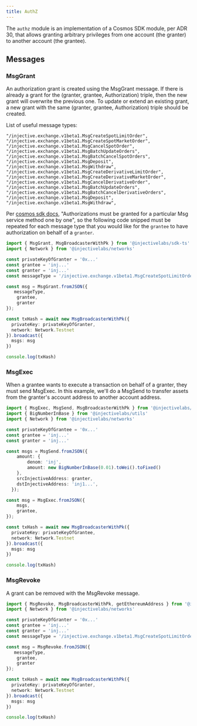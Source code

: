 ```yaml
---
title: AuthZ
---
```


The `authz` module is an implementation of a Cosmos SDK module, per ADR 30, that allows granting arbitrary privileges from one account (the granter) to another account (the grantee).

## Messages

### MsgGrant

An authorization grant is created using the MsgGrant message. If there is already a grant for the (granter, grantee, Authorization) triple, then the new grant will overwrite the previous one. To update or extend an existing grant, a new grant with the same (granter, grantee, Authorization) triple should be created.

List of useful message types:

```
"/injective.exchange.v1beta1.MsgCreateSpotLimitOrder",
"/injective.exchange.v1beta1.MsgCreateSpotMarketOrder",
"/injective.exchange.v1beta1.MsgCancelSpotOrder",
"/injective.exchange.v1beta1.MsgBatchUpdateOrders",
"/injective.exchange.v1beta1.MsgBatchCancelSpotOrders",
"/injective.exchange.v1beta1.MsgDeposit",
"/injective.exchange.v1beta1.MsgWithdraw",
"/injective.exchange.v1beta1.MsgCreateDerivativeLimitOrder",
"/injective.exchange.v1beta1.MsgCreateDerivativeMarketOrder",
"/injective.exchange.v1beta1.MsgCancelDerivativeOrder",
"/injective.exchange.v1beta1.MsgBatchUpdateOrders",
"/injective.exchange.v1beta1.MsgBatchCancelDerivativeOrders",
"/injective.exchange.v1beta1.MsgDeposit",
"/injective.exchange.v1beta1.MsgWithdraw",
```

Per [cosmos sdk docs](https://docs.cosmos.network/main/modules/authz), "Authorizations must be granted for a particular Msg service method one by one", so the following code snipped must be repeated for each message type that you would like for the `grantee` to have authorization on behalf of a `granter`.

```ts
import { MsgGrant, MsgBroadcasterWithPk } from '@injectivelabs/sdk-ts'
import { Network } from '@injectivelabs/networks'

const privateKeyOfGranter = '0x...'
const grantee = 'inj...'
const granter = 'inj...'
const messageType = '/injective.exchange.v1beta1.MsgCreateSpotLimitOrder' /* example message type */

const msg = MsgGrant.fromJSON({
   messageType,
    grantee,
    granter
});

const txHash = await new MsgBroadcasterWithPk({
  privateKey: privateKeyOfGranter,
  network: Network.Testnet
}).broadcast({
  msgs: msg
})

console.log(txHash)
```

### MsgExec

When a grantee wants to execute a transaction on behalf of a granter, they must send MsgExec. In this example, we'll do a MsgSend to transfer assets from the granter's account address to another account address.

```ts
import { MsgExec, MsgSend, MsgBroadcasterWithPk } from '@injectivelabs/sdk-ts'
import { BigNumberInBase } from '@injectivelabs/utils'
import { Network } from '@injectivelabs/networks'

const privateKeyOfGrantee = '0x...'
const grantee = 'inj...'
const granter = 'inj...'

const msgs = MsgSend.fromJSON({
    amount: {
        denom: 'inj',
        amount: new BigNumberInBase(0.01).toWei().toFixed()
    },
    srcInjectiveAddress: granter,
    dstInjectiveAddress: 'inj1...',
  });

const msg = MsgExec.fromJSON({
    msgs,
    grantee,
});

const txHash = await new MsgBroadcasterWithPk({
  privateKey: privateKeyOfGrantee,
  network: Network.Testnet
}).broadcast({
  msgs: msg
})

console.log(txHash)
```

### MsgRevoke

A grant can be removed with the MsgRevoke message.

```ts
import { MsgRevoke, MsgBroadcasterWithPk, getEthereumAddress } from '@injectivelabs/sdk-ts'
import { Network } from '@injectivelabs/networks'

const privateKeyOfGranter = '0x...'
const grantee = 'inj...'
const granter = 'inj...'
const messageType = '/injective.exchange.v1beta1.MsgCreateSpotLimitOrder' /* example message type */

const msg = MsgRevoke.fromJSON({
   messageType,
    grantee,
    granter
});

const txHash = await new MsgBroadcasterWithPk({
  privateKey: privateKeyOfGranter,
  network: Network.Testnet
}).broadcast({
  msgs: msg
})

console.log(txHash)
```
